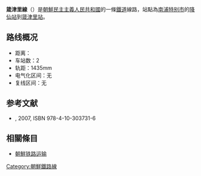 '''箴津里線'''（{{kor|名=北|諺=잠진리선|漢=箴津里線|羅=Chamjinri sŏn|f=y}}）是[[朝鮮民主主義人民共和國|朝鮮民主主義人民共和國]]的一條[[鐵道|鐵道]]線路，站點為[[南浦特别市|南浦特别市]]的[[降仙站|降仙站]]到[[箴津里站|箴津里站]]。

==路线概况==
*距离：
*车站数：2
*轨距：1435mm
*电气化区间：无
*复线区间：无

==参考文献==
* {{lang|ja|(国分隼人), 《将軍様の鉄道 北朝鮮鉄道事情》, 新潮社}}, 2007, ISBN 978-4-10-303731-6

==相關條目==
* [[朝鮮铁路运输|朝鮮铁路运输]]

{{朝鮮鐵路線}}
{{箴津里線}}

[[Category:朝鮮鐵路線|Category:朝鮮鐵路線]]